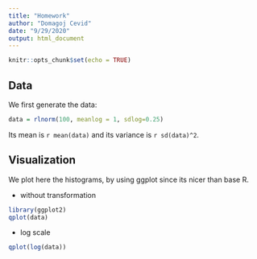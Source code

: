 ```yaml
---
title: "Homework"
author: "Domagoj Cevid"
date: "9/29/2020"
output: html_document
---
```


```r
knitr::opts_chunk$set(echo = TRUE)
```

## Data

We first generate the data:

```r
data = rlnorm(100, meanlog = 1, sdlog=0.25)
```

Its mean is `r mean(data)` and its variance is `r sd(data)^2`.


## Visualization

We plot here the histograms, by using ggplot since its nicer than base R.

* without transformation

```r
library(ggplot2)
qplot(data)
```

* log scale

```r
qplot(log(data))
```